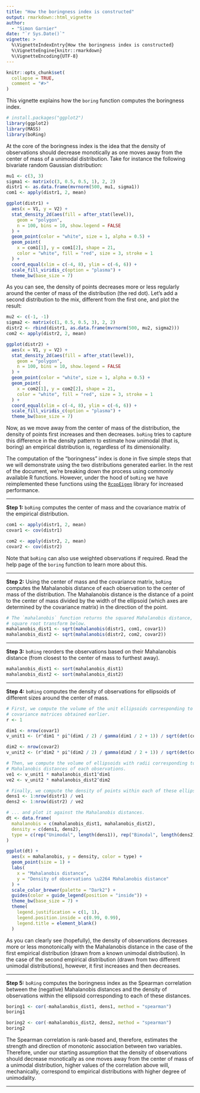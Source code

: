 ```yaml
---
title: "How the boringness index is constructed"
output: rmarkdown::html_vignette
author: 
  - "Simon Garnier"
date: "`r Sys.Date()`"
vignette: >
  %\VignetteIndexEntry{How the boringness index is constructed}
  %\VignetteEngine{knitr::rmarkdown}
  %\VignetteEncoding{UTF-8}
---
```


```r
knitr::opts_chunk$set(
  collapse = TRUE,
  comment = "#>"
)
```

This vignette explains how the `boring` function computes the boringness index. 

```r
# install.packages("ggplot2")
library(ggplot2)
library(MASS)
library(boRing)
```

At the core of the boringness index is the idea that the density of observations
should decrease monotically as one moves away from the center of mass of a
unimodal distribution. Take for instance the following bivariate random Gaussian 
distribution: 

```r
mu1 <- c(3, 3)
sigma1 <- matrix(c(3, 0.5, 0.5, 1), 2, 2)
distr1 <- as.data.frame(mvrnorm(500, mu1, sigma1))
com1 <- apply(distr1, 2, mean)

ggplot(distr1) +
  aes(x = V1, y = V2) +
  stat_density_2d(aes(fill = after_stat(level)),
    geom = "polygon",
    n = 100, bins = 10, show.legend = FALSE
  ) +
  geom_point(color = "white", size = 1, alpha = 0.5) +
  geom_point(
    x = com1[1], y = com1[2], shape = 21,
    color = "white", fill = "red", size = 3, stroke = 1
  ) +
  coord_equal(xlim = c(-4, 8), ylim = c(-6, 6)) +
  scale_fill_viridis_c(option = "plasma") +
  theme_bw(base_size = 7)
```

As you can see, the density of points decreases more or less regularly around 
the center of mass of the distribution (the red dot). Let's add a second 
distribution to the mix, different from the first one, and plot the result:  

```r
mu2 <- c(-1, -1)
sigma2 <- matrix(c(1, 0.5, 0.5, 3), 2, 2)
distr2 <- rbind(distr1, as.data.frame(mvrnorm(500, mu2, sigma2)))
com2 <- apply(distr2, 2, mean)

ggplot(distr2) +
  aes(x = V1, y = V2) +
  stat_density_2d(aes(fill = after_stat(level)),
    geom = "polygon",
    n = 100, bins = 10, show.legend = FALSE
  ) +
  geom_point(color = "white", size = 1, alpha = 0.5) +
  geom_point(
    x = com2[1], y = com2[2], shape = 21,
    color = "white", fill = "red", size = 3, stroke = 1
  ) +
  coord_equal(xlim = c(-4, 8), ylim = c(-6, 6)) +
  scale_fill_viridis_c(option = "plasma") +
  theme_bw(base_size = 7)
```

Now, as we move away from the center of mass of the distribution, the density of
points first increases and then decreases. `boRing` tries to capture this 
difference in the density pattern to estimate how unimodal (that is, boring) an
empirical distribution is, regardless of its dimensionality. 

The computation of the "boringness" index is done in five simple steps that we 
will demonstrate using the two distributions generated earlier. In the rest of 
the document, we're breaking down the process using commonly available R 
functions. However, under the hood of `boRing` we have reimplemented these 
functions using the [`RcppEigen`](https://github.com/RcppCore/RcppEigen) library
for increased performance. 

---

**Step 1:** `boRing` computes the center of mass and the covariance matrix of
the empirical distribution.

```r
com1 <- apply(distr1, 2, mean)
covar1 <- cov(distr1)

com2 <- apply(distr2, 2, mean)
covar2 <- cov(distr2)
```

Note that `boRing` can also use weighted observations if required. Read the help
page of the `boring` function to learn more about this. 

---

**Step 2:** Using the center of mass and the covariance matrix, `boRing`
computes the Mahalanobis distance of each observation to the center of mass of
the distribution. The Mahalanobis distance is the distance of a point to the
center of mass divided by the width of the ellipsoid (which axes are determined
by the covariance matrix) in the direction of the point.

```r
# The `mahalanobis` function returns the squared Mahalanobis distance, hence the
# square root transform below.
mahalanobis_dist1 <- sqrt(mahalanobis(distr1, com1, covar1))
mahalanobis_dist2 <- sqrt(mahalanobis(distr2, com2, covar2))
```

---

**Step 3:** `boRing` reorders the observations based on their Mahalanobis 
distance (from closest to the center of mass to furthest away).

```r
mahalanobis_dist1 <- sort(mahalanobis_dist1)
mahalanobis_dist2 <- sort(mahalanobis_dist2)
```

--- 

**Step 4:** `boRing` computes the density of observations for ellipsoids of 
different sizes around the center of mass.

```r
# First, we compute the volume of the unit ellipsoids corresponding to the
# covariance matrices obtained earlier.
r <- 1

dim1 <- nrow(covar1)
v_unit1 <- (r^dim1 * pi^(dim1 / 2) / gamma(dim1 / 2 + 1)) / sqrt(det(covar1))

dim2 <- nrow(covar2)
v_unit2 <- (r^dim2 * pi^(dim2 / 2) / gamma(dim2 / 2 + 1)) / sqrt(det(covar2))

# Then, we compute the volume of ellipsoids with radii corresponding to the
# Mahalanobis distances of each observations.
ve1 <- v_unit1 * mahalanobis_dist1^dim1
ve2 <- v_unit2 * mahalanobis_dist2^dim2

# Finally, we compute the density of points within each of these ellipsoids...
dens1 <- 1:nrow(distr1) / ve1
dens2 <- 1:nrow(distr2) / ve2

# ... and plot it against the Mahalanobis distances.
dt <- data.frame(
  mahalanobis = c(mahalanobis_dist1, mahalanobis_dist2),
  density = c(dens1, dens2),
  type = c(rep("Unimodal", length(dens1)), rep("Bimodal", length(dens2)))
)

ggplot(dt) +
  aes(x = mahalanobis, y = density, color = type) +
  geom_point(size = 1) +
  labs(
    x = "Mahalanobis distance",
    y = "Density of observations \u2264 Mahalanobis distance"
  ) +
  scale_color_brewer(palette = "Dark2") +
  guides(color = guide_legend(position = "inside")) +
  theme_bw(base_size = 7) +
  theme(
    legend.justification = c(1, 1),
    legend.position.inside = c(0.99, 0.99),
    legend.title = element_blank()
  )
```

As you can clearly see (hopefully), the density of observations decreases more
or less monotonically with the Mahalanobis distance in the case of the first
empirical distribution (drawn from a known unimodal distribution). In the case
of the second empirical distribution (drawn from two different unimodal 
distributions), however, it first increases and then decreases.

--- 

**Step 5:** `boRing` computes the boringness index as the Spearman correlation
between the (negative) Mahalanobis distances and the density of observations
within the ellipsoid corresponding to each of these distances.

```r
boring1 <- cor(-mahalanobis_dist1, dens1, method = "spearman")
boring1

boring2 <- cor(-mahalanobis_dist2, dens2, method = "spearman")
boring2
```

The Spearman correlation is rank-based and, therefore, estimates the strength
and direction of monotonic association between two variables. Therefore, under
our starting assumption that the density of observations should decrease
monotically as one moves away from the center of mass of a unimodal 
distribution, higher values of the correlation above will, mechanically,
correspond to empirical distributions with higher degree of unimodality. 

---